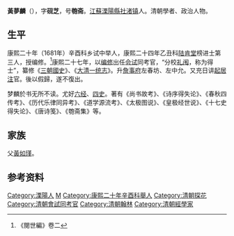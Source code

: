 '''黃夢麟'''（{{bd|?||?|}}），字'''砚芝'''，号'''匏斋'''。[[江蘇|江蘇]][[溧陽縣|溧陽縣]][[社渚镇|社渚镇]]人。清朝學者、政治人物。

== 生平 ==
康熙二十年（1681年）辛酉科乡试中举人，康熙二十四年乙丑科[[陆肯堂|陆肯堂]]榜进士第三人，授编修。<ref>《閱世編》卷二</ref>康熙二十七年，以[[编修|编修]]出任[[会试|会试]]同考官，“分校[[礼闱|礼闱]]，称为得士”，纂修《[[三朝國史|三朝國史]]》、《[[大清一统志|大清一统志]]》。升[[詹事府|詹事府]]左春坊、左中允。又充日讲[[起居注|起居注]]官。後以假歸，遂不復出。

梦麟於书无所不读。尤好[[六经|六经]]、[[四史|四史]]。著有《尚书故考》、《诗序得失论》、《春秋四传考》、《历代乐律同异考》、《道学源流考》、《太极图说》、《皇极经世说》、《十七史得失论》、《唐诗笺》、《匏斋集》等。

== 家族 ==
父[[黃如瑾|黃如瑾]]。

== 参考资料 ==
{{reflist}}

{{康熙二十四年乙丑科殿試金榜}}

{{Authority control}}

{{DEFAULTSORT:Huang黃}}
[[Category:溧陽人|Category:溧陽人]]
[[Category:黃姓|M]]
[[Category:康熙二十年辛酉科舉人|Category:康熙二十年辛酉科舉人]]
[[Category:清朝探花|Category:清朝探花]]
[[Category:清朝會試同考官|Category:清朝會試同考官]]
[[Category:清朝翰林|Category:清朝翰林]]
[[Category:清朝經學家|Category:清朝經學家]]